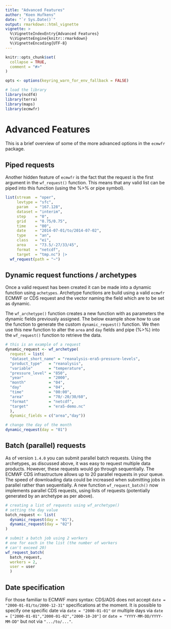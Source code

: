 ```yaml
---
title: "Advanced Features"
author: "Koen Hufkens"
date: "`r Sys.Date()`"
output: rmarkdown::html_vignette
vignette: >
  %\VignetteIndexEntry{Advanced Features}
  %\VignetteEngine{knitr::rmarkdown}
  %\VignetteEncoding{UTF-8}
---
```


```r
knitr::opts_chunk$set(
  collapse = TRUE,
  comment = "#>"
)

opts <- options(keyring_warn_for_env_fallback = FALSE)

# load the library
library(ncdf4)
library(terra)
library(maps)
library(ecmwfr)
```

# Advanced Features

This is a brief overview of some of the more advanced options in the `ecmwfr` package.

## Piped requests

Another hidden feature of `ecmwfr` is the fact that the request is the first argument in the `wf_request()` function. This means that any valid list can be piped into this function (using the %>% or pipe symbol).

```r
list(stream  = "oper",
     levtype = "sfc",
     param   = "167.128",
     dataset = "interim",
     step    = "0",
     grid    = "0.75/0.75",
     time    = "00",
     date    = "2014-07-01/to/2014-07-02",
     type    = "an",
     class   = "ei",
     area    = "73.5/-27/33/45",
     format  = "netcdf",
     target  = "tmp.nc") |>
  wf_request(path = "~")
```

## Dynamic request functions / archetypes

Once a valid request has been created it can be made into a dynamic function using `achetypes`. Archetype functions are build using a valid `ecmwfr` ECMWF or CDS request and the vector naming the field which are to be set as dynamic.

The `wf_archetype()` function creates a new function with as parameters the dynamic fields previously assigned. The below example show how to use the function to generate the custom `dynamic_request()` function. We then use this new function to alter the `area` and `day` fields and pipe (%>%) into the `wf_request()` function to retrieve the data.

```r
# this is an example of a request
dynamic_request <- wf_archetype(
  request = list(
  "dataset_short_name" = "reanalysis-era5-pressure-levels",
  "product_type"   = "reanalysis",
  "variable"       = "temperature",
  "pressure_level" = "850",
  "year"           = "2000",
  "month"          = "04",
  "day"            = "04",
  "time"           = "00:00",
  "area"           = "70/-20/30/60",
  "format"         = "netcdf",
  "target"         = "era5-demo.nc"
  ),
  dynamic_fields = c("area","day"))

# change the day of the month
dynamic_request(day = "01")
```

## Batch (parallel) requests

As of version `1.4.0` you can submit parallel batch requests. Using the archetypes, as discussed above, it was easy to request multiple data products. However, these requests would go through sequentially. The ECMWF CDS infrastructure allows up to 20 parallel requests in your queue. The speed of downloading data could be increased when submitting jobs in parallel rather than sequentially. A new function `wf_request_batch()` now implements parallel CDS requests, using lists of requests (potentially generated by an archetype as per above).

```r
# creating a list of requests using wf_archetype()
# setting the day value
batch_request <- list(
  dynamic_request(day = "01"),
  dynamic_request(day = "02")
)

# submit a batch job using 2 workers
# one for each in the list (the number of workers
# can't exceed 20)
wf_request_batch(
  batch_request,
  workers = 2,
  user = user
  )
```

## Date specification

For those familiar to ECMWF _mars_ syntax: CDS/ADS does not
accept `date = "2000-01-01/to/2000-12-31"` specifications at the moment. It is possible to specify one specific date via `date = "2000-01-01"` or multiple days via `date = ["2000-01-01","2000-01-02","2000-10-20"]` or `date = "YYYY-MM-DD/YYYY-MM-DD"` but not via `".../to/..."`.
